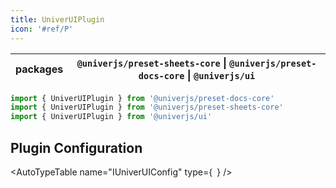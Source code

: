 ```yaml
---
title: UniverUIPlugin
icon: '#ref/P'
---
```


| packages | `@univerjs/preset-sheets-core` \| `@univerjs/preset-docs-core` \| `@univerjs/ui` |
| --- | --- |

```typescript
import { UniverUIPlugin } from '@univerjs/preset-docs-core'
import { UniverUIPlugin } from '@univerjs/preset-sheets-core'
import { UniverUIPlugin } from '@univerjs/ui'
```

## Plugin Configuration

<AutoTypeTable
  name="IUniverUIConfig"
  type={`
  `}
/>
